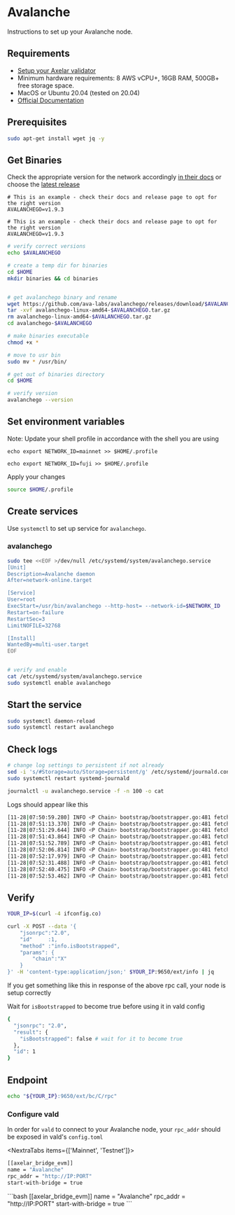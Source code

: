 # Avalanche


Instructions to set up your Avalanche node.

## Requirements

- [Setup your Axelar validator](/validator/setup)
- Minimum hardware requirements: 8 AWS vCPU+, 16GB RAM, 500GB+ free storage space.
- MacOS or Ubuntu 20.04 (tested on 20.04)
- [Official Documentation](https://docs.avax.network/build/tutorials/nodes-and-staking/run-avalanche-node)


## Prerequisites
```bash
sudo apt-get install wget jq -y
```



## Get Binaries

Check the appropriate version for the network accordingly [in their docs](https://docs.avax.network/build/tutorials/nodes-and-staking/run-avalanche-node) or choose the [latest release](https://github.com/ava-labs/avalanchego/releases)

<tabs>
<tab-item title="Mainnet">
 <pre><code># This is an example - check their docs and release page to opt for the right version
AVALANCHEGO=v1.9.3
</code></pre>

</tab-item>
<tab-item title="Testnet">
 <pre><code># This is an example - check their docs and release page to opt for the right version
AVALANCHEGO=v1.9.3</code></pre>

</tab-item>
</tabs>


```bash
# verify correct versions
echo $AVALANCHEGO

# create a temp dir for binaries
cd $HOME
mkdir binaries && cd binaries


# get avalanchego binary and rename
wget https://github.com/ava-labs/avalanchego/releases/download/$AVALANCHEGO/avalanchego-linux-amd64-$AVALANCHEGO.tar.gz
tar -xvf avalanchego-linux-amd64-$AVALANCHEGO.tar.gz
rm avalanchego-linux-amd64-$AVALANCHEGO.tar.gz
cd avalanchego-$AVALANCHEGO

# make binaries executable
chmod +x *

# move to usr bin
sudo mv * /usr/bin/

# get out of binaries directory
cd $HOME

# verify version
avalanchego --version
```

## Set environment variables

Note: Update your shell profile in accordance with the shell you are using

<tabs>
<tab-item title="Mainnet">
 <pre><code>echo export NETWORK_ID=mainnet >> $HOME/.profile</code></pre>

</tab-item>
<tab-item title="Testnet">
 <pre><code>echo export NETWORK_ID=fuji >> $HOME/.profile</code></pre>

</tab-item>
</tabs>

Apply your changes

```bash
source $HOME/.profile
```

## Create services

Use `systemctl` to set up service for `avalanchego`.

### avalanchego

```bash
sudo tee <<EOF >/dev/null /etc/systemd/system/avalanchego.service
[Unit]
Description=Avalanche daemon
After=network-online.target

[Service]
User=root
ExecStart=/usr/bin/avalanchego --http-host= --network-id=$NETWORK_ID
Restart=on-failure
RestartSec=3
LimitNOFILE=32768

[Install]
WantedBy=multi-user.target
EOF


# verify and enable
cat /etc/systemd/system/avalanchego.service
sudo systemctl enable avalanchego
```

## Start the service

```bash
sudo systemctl daemon-reload
sudo systemctl restart avalanchego
```

## Check logs

```bash
# change log settings to persistent if not already
sed -i 's/#Storage=auto/Storage=persistent/g' /etc/systemd/journald.conf
sudo systemctl restart systemd-journald

journalctl -u avalanchego.service -f -n 100 -o cat
```
Logs should appear like this
```bash
[11-28|07:50:59.280] INFO <P Chain> bootstrap/bootstrapper.go:481 fetching blocks {"numFetchedBlocks": 85000, "numTotalBlocks": 3241631, "eta": "1h52m8s"}
[11-28|07:51:13.370] INFO <P Chain> bootstrap/bootstrapper.go:481 fetching blocks {"numFetchedBlocks": 90000, "numTotalBlocks": 3241631, "eta": "1h53m58s"}
[11-28|07:51:29.644] INFO <P Chain> bootstrap/bootstrapper.go:481 fetching blocks {"numFetchedBlocks": 95000, "numTotalBlocks": 3241631, "eta": "1h56m46s"}
[11-28|07:51:43.864] INFO <P Chain> bootstrap/bootstrapper.go:481 fetching blocks {"numFetchedBlocks": 100000, "numTotalBlocks": 3241631, "eta": "1h58m12s"}
[11-28|07:51:52.789] INFO <P Chain> bootstrap/bootstrapper.go:481 fetching blocks {"numFetchedBlocks": 105000, "numTotalBlocks": 3241631, "eta": "1h56m50s"}
[11-28|07:52:06.814] INFO <P Chain> bootstrap/bootstrapper.go:481 fetching blocks {"numFetchedBlocks": 110000, "numTotalBlocks": 3241631, "eta": "1h58m0s"}
[11-28|07:52:17.979] INFO <P Chain> bootstrap/bootstrapper.go:481 fetching blocks {"numFetchedBlocks": 115000, "numTotalBlocks": 3241631, "eta": "1h57m45s"}
[11-28|07:52:31.488] INFO <P Chain> bootstrap/bootstrapper.go:481 fetching blocks {"numFetchedBlocks": 120000, "numTotalBlocks": 3241631, "eta": "1h58m31s"}
[11-28|07:52:40.475] INFO <P Chain> bootstrap/bootstrapper.go:481 fetching blocks {"numFetchedBlocks": 125000, "numTotalBlocks": 3241631, "eta": "1h57m20s"}
[11-28|07:52:53.462] INFO <P Chain> bootstrap/bootstrapper.go:481 fetching blocks {"numFetchedBlocks": 130000, "numTotalBlocks": 3241631, "eta": "1h57m49s"}
```

## Verify

```bash
YOUR_IP=$(curl -4 ifconfig.co)

curl -X POST --data '{
    "jsonrpc":"2.0",
    "id"     :1,
    "method" :"info.isBootstrapped",
    "params": {
        "chain":"X"
    }
}' -H 'content-type:application/json;' $YOUR_IP:9650/ext/info | jq
```

If you get something like this in response of the above rpc call, your node is setup correctly

Wait for `isBootstrapped` to become true before using it in vald config
```bash
{
  "jsonrpc": "2.0",
  "result": {
    "isBootstrapped": false # wait for it to become true
  },
  "id": 1
}
```

## Endpoint

```bash
echo "${YOUR_IP}:9650/ext/bc/C/rpc"
```

### Configure vald

In order for `vald` to connect to your Avalanche node, your `rpc_addr` should be exposed in
vald's `config.toml`


<NextraTabs items={['Mainnet', 'Testnet']}>
  <NextraTab>
  ```bash
  [[axelar_bridge_evm]]
  name = "Avalanche"
  rpc_addr = "http://IP:PORT"
  start-with-bridge = true
  ```
  </NextraTab>
  <NextraTab>
  ```bash
  [[axelar_bridge_evm]]
  name = "Avalanche"
  rpc_addr = "http://IP:PORT"
  start-with-bridge = true
  ```
  </NextraTab>
</NextraTabs>